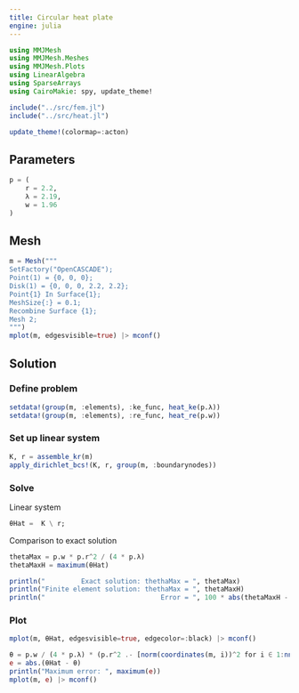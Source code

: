 ```yaml
---
title: Circular heat plate
engine: julia
---
```




```julia
using MMJMesh
using MMJMesh.Meshes
using MMJMesh.Plots
using LinearAlgebra
using SparseArrays
using CairoMakie: spy, update_theme!

include("../src/fem.jl")
include("../src/heat.jl")

update_theme!(colormap=:acton)
```

## Parameters

```julia
p = (
    r = 2.2,
    λ = 2.19,
    w = 1.96
)
```

## Mesh

```julia
m = Mesh("""
SetFactory("OpenCASCADE");
Point(1) = {0, 0, 0};
Disk(1) = {0, 0, 0, 2.2, 2.2};
Point{1} In Surface{1};
MeshSize{:} = 0.1;
Recombine Surface {1};
Mesh 2;
""")
mplot(m, edgesvisible=true) |> mconf()
```

## Solution

### Define problem

```julia
setdata!(group(m, :elements), :ke_func, heat_ke(p.λ))
setdata!(group(m, :elements), :re_func, heat_re(p.w))
```

### Set up linear system

```julia
K, r = assemble_kr(m)
apply_dirichlet_bcs!(K, r, group(m, :boundarynodes))
```

### Solve

Linear system

```julia
θHat =  K \ r;
```

Comparison to exact solution

```julia
thetaMax = p.w * p.r^2 / (4 * p.λ)
thetaMaxH = maximum(θHat)

println("         Exact solution: thethaMax = ", thetaMax)
println("Finite element solution: thethaMax = ", thetaMaxH)
println("                             Error = ", 100 * abs(thetaMaxH - thetaMax) / thetaMax, "%")
```

### Plot

```julia
mplot(m, θHat, edgesvisible=true, edgecolor=:black) |> mconf()
```

```julia
θ = p.w / (4 * p.λ) * (p.r^2 .- [norm(coordinates(m, i))^2 for i ∈ 1:nnodes(m)]) 
e = abs.(θHat - θ)
println("Maximum error: ", maximum(e))
mplot(m, e) |> mconf()
```
